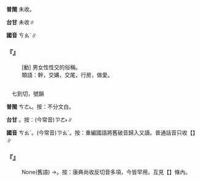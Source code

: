 
=={{ruby|肏|ㄘㄠˋ}}==



'''普閩''' 未收。

'''台甘''' 未收∥

'''國音''' <rt>ㄘㄠˋ</rt>∥

    

==='''『{{ruby|肏|ㄘㄠˋ}}』'''===
: [動] 男女性性交的俗稱。
:類語：幹，交媾，交尾，行房，做愛。
:
    

=={{ruby|造|ㄘㄠˋ}}==

　七到切，號韻

'''普閩''' <rt>ㄘㄜ˪</rt>{{ruby|。|ㄗㄜ˫}}。按：不分文白。

'''台甘''' {{ruby|(文)|ㄘㄜ˪}}{{ruby|，|ㄗㄜ˫}}。按：(今常音)<rt>ㄗㄜ˫</rt>∥

'''國音''' <rt>ㄘㄠˋ</rt>。(今常音)<rt>ㄗㄠˋ</rt>。按：重編國語將舊破音歸入又讀。普通話音只收【{{ruby|造|ㄗㄠˋ}}】∥

    

==='''『{{ruby|造|ㄘㄠˋ}}{{ruby|訪|ㄈㄤˇ}}』'''===
: None(舊語) →{{ruby|造|ㄗㄠˋ}}{{ruby|訪|ㄈㄤˇ}}。按：康典尚收反切音多項，今皆罕用。互見【{{ruby|造|ㄗㄠˋ}}】條內。
    
